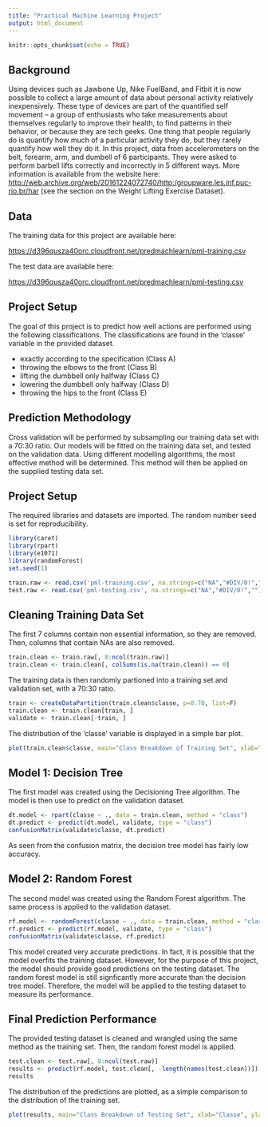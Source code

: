 ```yaml
---
title: "Practical Machine Learning Project"
output: html_document
---
```


```r
knitr::opts_chunk$set(echo = TRUE)
```

## Background

Using devices such as Jawbone Up, Nike FuelBand, and Fitbit it is now possible to collect a large amount of data about personal activity relatively inexpensively. These type of devices are part of the quantified self movement – a group of enthusiasts who take measurements about themselves regularly to improve their health, to find patterns in their behavior, or because they are tech geeks. One thing that people regularly do is quantify how much of a particular activity they do, but they rarely quantify how well they do it. In this project, data from accelerometers on the belt, forearm, arm, and dumbell of 6 participants. They were asked to perform barbell lifts correctly and incorrectly in 5 different ways. More information is available from the website here: <http://web.archive.org/web/20161224072740/http:/groupware.les.inf.puc-rio.br/har> (see the section on the Weight Lifting Exercise Dataset).

## Data

The training data for this project are available here:

<https://d396qusza40orc.cloudfront.net/predmachlearn/pml-training.csv>

The test data are available here:

<https://d396qusza40orc.cloudfront.net/predmachlearn/pml-testing.csv>

## Project Setup

The goal of this project is to predict how well actions are performed using the following classifications.  The classifications are found in the 'classe' variable in the provided dataset.

- exactly according to the specification (Class A)
- throwing the elbows to the front (Class B)
- lifting the dumbbell only halfway (Class C)
- lowering the dumbbell only halfway (Class D)
- throwing the hips to the front (Class E)

## Prediction Methodology

Cross validation will be performed by subsampling our training data set with a 70:30 ratio. Our models will be fitted on the training data set, and tested on the validation data. Using different modelling algorithms, the most effective method will be determined.  This method will then be applied on the supplied testing data set.

## Project Setup

The required libraries and datasets are imported.  The random number seed is set for reproducibility.

```r
library(caret)
library(rpart)
library(e1071)
library(randomForest)
set.seed(1)

train.raw <- read.csv('pml-training.csv', na.strings=c("NA","#DIV/0!",""))
test.raw <- read.csv('pml-testing.csv', na.strings=c("NA","#DIV/0!",""))
```

## Cleaning Training Data Set

The first 7 columns contain non essential information, so they are removed.  Then, columns that contain NAs are also removed.

```r
train.clean <- train.raw[, 8:ncol(train.raw)]
train.clean <- train.clean[, colSums(is.na(train.clean)) == 0] 
```

The training data is then randomly partioned into a training set and validation set, with a 70:30 ratio.

```r
train <- createDataPartition(train.clean$classe, p=0.70, list=F)
train.clean <- train.clean[train, ]
validate <- train.clean[-train, ]
```

The distribution of the 'classe' variable is displayed in a simple bar plot.

```r
plot(train.clean$classe, main="Class Breakdown of Training Set", xlab="Classe", ylab="Count")
```

## Model 1: Decision Tree

The first model was created using the Decisioning Tree algorithm.  The model is then use to predict on the validation dataset.

```r
dt.model <- rpart(classe ~ ., data = train.clean, method = "class")
dt.predict <- predict(dt.model, validate, type = "class")
confusionMatrix(validate$classe, dt.predict)
```

As seen from the confusion matrix, the decision tree model has fairly low accuracy.

## Model 2: Random Forest

The second model was created using the Random Forest algorithm.  The same process is applied to the validation dataset.

```r
rf.model <- randomForest(classe ~ ., data = train.clean, method = "class")
rf.predict <- predict(rf.model, validate, type = "class")
confusionMatrix(validate$classe, rf.predict)
```

This model created very accurate predictions.  In fact, it is possible that the model overfits the training dataset.  However, for the purpose of this project, the model should provide good predictions on the testing dataset.  The random forest model is still signficantly more accurate than the decision tree model.  Therefore, the model will be applied to the testing dataset to measure its performance.

## Final Prediction Performance

The provided testing dataset is cleaned and wrangled using the same method as the training set.  Then, the random forest model is applied.

```r
test.clean <- test.raw[, 8:ncol(test.raw)]
results <- predict(rf.model, test.clean[, -length(names(test.clean))])
results
```

The distribution of the predictions are plotted, as a simple comparison to the distribution of the training set.

```r
plot(results, main="Class Breakdown of Testing Set", xlab="Classe", ylab="Count")
```




